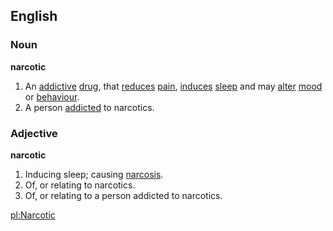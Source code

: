 ==English==
===Noun===
'''narcotic'''
#An [[addictive]] [[drug]], that [[reduce]]s [[pain]], [[induce]]s [[sleep]] and may [[alter]] [[mood]] or [[behaviour]].
#A person [[addict]]ed to narcotics.
===Adjective===
'''narcotic'''
#Inducing sleep; causing [[narcosis]].
#Of, or relating to narcotics.
#Of, or relating to a person addicted to narcotics.

[[pl:Narcotic]]